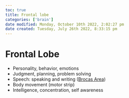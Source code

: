 ```yaml
---
toc: true
title: Frontal lobe
categories: ['brain']
date modified: Monday, October 10th 2022, 2:02:27 pm
date created: Tuesday, July 26th 2022, 8:33:15 pm
---
```


# Frontal Lobe
- Personality, behavior, emotions
- Judgment, planning, problem solving
- Speech: speaking and writing ([Brocas Area](Brocas%20Area.qmd))
- Body movement (motor strip)
- Intelligence, concentration, self awareness



